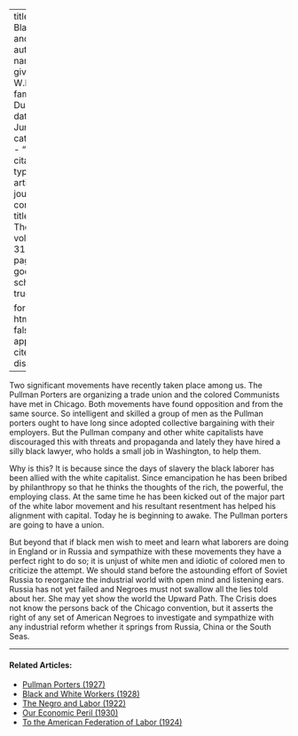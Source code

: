 
---
title: 'The Black Man and Labor'
author:
  - name:
      given: W.E.B.
      family: Du Bois
date: Jun. 1925
categories: 
  - ""
citation: 
  type: article-journal
  container-title: The Crisis
  volume: 31
  issue: 2
  page: 60
google-scholar: true

format:
  html:
    toc: false
    appendix-cite-as: display
---




Two significant movements have recently taken place among us. The Pullman Porters are organizing a trade union and the colored Communists have met in Chicago. Both movements have found opposition and from the same source. So intelligent and skilled a group of men as the Pullman porters ought to have long since adopted collective bargaining with their employers. But the Pullman company and other white capitalists have discouraged this with threats and propaganda and lately they have hired a silly black lawyer, who holds a small job in Washington, to help them.

Why is this? It is because since the days of slavery the black laborer has been allied with the white capitalist. Since emancipation he has been bribed by philanthropy so that he thinks the thoughts of the rich, the powerful, the employing class. At the same time he has been kicked out of the major part of the white labor movement and his resultant resentment has helped his alignment with capital. Today he is beginning to awake. The Pullman porters are going to have a union.

But beyond that if black men wish to meet and learn what laborers are doing in England or in Russia and sympathize with these movements they have a perfect right to do so; it is unjust of white men and idiotic of colored men to criticize the attempt. We should stand before the astounding effort of Soviet Russia to reorganize the industrial world with open mind and listening ears. Russia has not yet failed and Negroes must not swallow all the lies told about her. She may yet show the world the Upward Path. <span class = "small-caps">The Crisis</span> does not know the persons back of the Chicago convention, but it asserts the right of any set of American Negroes to investigate and sympathize with any industrial reform whether it springs from Russia, China or the South Seas.

<!-- Similar articles start here -->

<hr>
#### Related Articles:

* [Pullman Porters (1927)](/Volumes/34/10/pullman_porters.html)
* [Black and White Workers (1928)](/Volumes/35/03/black_and_white_workers.html)
* [The Negro and Labor (1922)](/Volumes/25/06/negro_and_labor.html)
* [Our Economic Peril (1930)](/Volumes/37/03/our_economic_peril.html)
* [To the American Federation of Labor (1924)](/Volumes/28/04/american_federation_of_labor.html)

<!-- Similar articles end here -->
